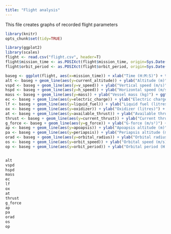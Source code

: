 ```yaml
---
title: "Flight analysis"
---
```


This file creates graphs of recorded flight parameters

```r
library(knitr)
opts_chunk$set(tidy=TRUE)
```

```r
library(ggplot2)
library(scales)
flight <- read.csv("flight.csv", header=T)
flight$mission_time <- as.POSIXct(flight$mission_time, origin=Sys.Date(), tz="GMT")
flight$orbit_period <- as.POSIXct(flight$orbit_period, origin=Sys.Date(), tz="GMT")
```

```r
baseg <- ggplot(flight, aes(x=mission_time)) + xlab("Time (H:M:S)") + theme_classic() + scale_x_datetime(date_labels="%H:%M:%S") + scale_y_continuous(labels=comma)
alt <- baseg + geom_line(aes(y=current_altitude)) + ylab("Altitude (m)") + ggtitle("Altitude")
vspd <- baseg + geom_line(aes(y=v_speed)) + ylab("Vertical speed (m/s)") + ggtitle("Vertical speed")
hspd <- baseg + geom_line(aes(y=h_speed)) + ylab("Horizontal speed (m/s)") + ggtitle("Horizontal speed")
mass <- baseg + geom_line(aes(y=mass)) + ylab("Vessel mass (kg)") + ggtitle("Mass")
ec <- baseg + geom_line(aes(y=electric_charge)) + ylab("Electric charge") + ggtitle("Electric charge")
lf <- baseg + geom_line(aes(y=liquid_fuel)) + ylab("Liquid fuel (litres)") + ggtitle("Liquid fuel")
ox <- baseg + geom_line(aes(y=oxidizer)) + ylab("Oxidizer (litres)") + ggtitle("Oxidizer")
at <- baseg + geom_line(aes(y=available_thrust)) + ylab("Available thrust (Newtons)") + ggtitle("Available thrust")
thrust <- baseg + geom_line(aes(y=current_thrust)) + ylab("Current thrust (Newtons)") + ggtitle("Current thrust")
g_force <- baseg + geom_line(aes(y=g_force)) + ylab("G-force (m/s²)") + ggtitle("G-force")
ap <- baseg + geom_line(aes(y=apoapsis)) + ylab("Apoapsis altitude (m)") + ggtitle("Apoapsis")
pa <- baseg + geom_line(aes(y=periapsis)) + ylab("Periapsis altitude (m)") + ggtitle("Periapsis")
orad <- baseg + geom_line(aes(y=orbital_radius)) + ylab("Orbital radius (m)") + ggtitle("Orbital radius")
os <- baseg + geom_line(aes(y=orbit_speed)) + ylab("Orbital speed (m/s)") + ggtitle("Orbital speed")
op <- baseg + geom_line(aes(y=orbit_period)) + ylab("Orbital period (H:M:S)") + ggtitle("Orbital period") + scale_y_datetime(date_labels="%H:%M:%S")



```

```r
alt 
vspd
hspd
mass
ec
lf
ox
at
thrust
g_force
ap
pa
orad
os
op
```
